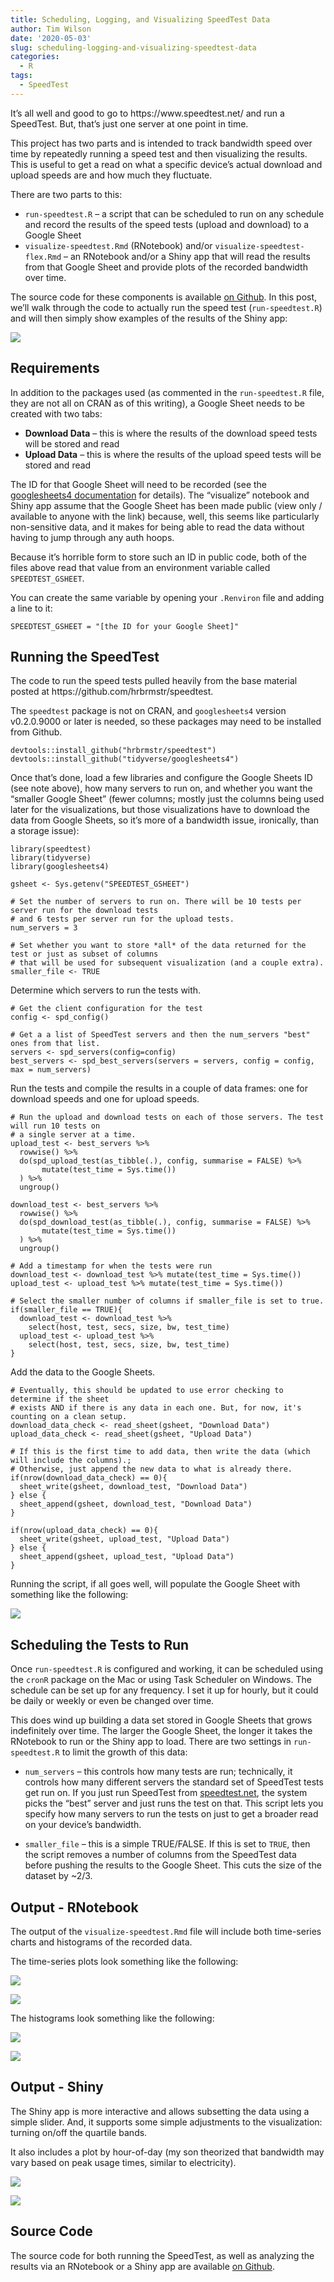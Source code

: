 ```yaml
---
title: Scheduling, Logging, and Visualizing SpeedTest Data
author: Tim Wilson
date: '2020-05-03'
slug: scheduling-logging-and-visualizing-speedtest-data
categories:
  - R
tags:
  - SpeedTest
---
```


It's all well and good to go to https://www.speedtest.net/ and run a SpeedTest. But, that's just one server at one point in time. 

This project has two parts and is intended to track bandwidth speed over time by repeatedly running a speed test and then visualizing the results. This is useful to get a read on what a specific device's actual download and upload speeds are and how much they fluctuate.

There are two parts to this:

* `run-speedtest.R` -- a script that can be scheduled to run on any schedule and record the results of the speed tests (upload and download) to a Google Sheet
* `visualize-speedtest.Rmd` (RNotebook) and/or `visualize-speedtest-flex.Rmd` -- an RNotebook and/or a Shiny app that will read the results from that Google Sheet and provide plots of the recorded bandwidth over time.

The source code for these components is available [on Github](https://github.com/gilliganondata/speedtest-log). In this post, we'll walk through the code to actually run the speed test (`run-speedtest.R`) and will then simply show examples of the results of the Shiny app:

![](/post/post_images/shiny-download.png)

## Requirements

In addition to the packages used (as commented in the `run-speedtest.R` file, they are not all on CRAN as of this writing), a Google Sheet needs to be created with two tabs:

* **Download Data** -- this is where the results of the download speed tests will be stored and read
* **Upload Data** -- this is where the results of the upload speed tests will be stored and read

The ID for that Google Sheet will need to be recorded (see the [googlesheets4 documentation](https://googlesheets4.tidyverse.org/) for details). The "visualize" notebook and Shiny app assume that the Google Sheet has been made public (view only / available to anyone with the link) because, well, this seems like particularly non-sensitive data, and it makes for being able to read the data without having to jump through any auth hoops.

Because it's horrible form to store such an ID in public code, both of the files above read that value from an environment variable called `SPEEDTEST_GSHEET`.

You can create the same variable by opening your `.Renviron` file and adding a line to it:

`SPEEDTEST_GSHEET = "[the ID for your Google Sheet]"`

## Running the SpeedTest

The code to run the speed tests pulled heavily from the base material posted at https://github.com/hrbrmstr/speedtest.

The `speedtest` package is not on CRAN, and `googlesheets4` version v0.2.0.9000 or later is needed, so these packages may need to be installed from Github.

```
devtools::install_github("hrbrmstr/speedtest")
devtools::install_github("tidyverse/googlesheets4")
```
Once that's done, load a few libraries and configure the Google Sheets ID (see note above), how many servers to run on, and whether you want the "smaller Google Sheet" (fewer columns; mostly just the columns being used later for the visualizations, but those visualizations have to download the data from Google Sheets, so it's more of a bandwidth issue, ironically, than a storage issue):

```
library(speedtest)
library(tidyverse)
library(googlesheets4)

gsheet <- Sys.getenv("SPEEDTEST_GSHEET")

# Set the number of servers to run on. There will be 10 tests per server run for the download tests
# and 6 tests per server run for the upload tests. 
num_servers = 3

# Set whether you want to store *all* of the data returned for the test or just as subset of columns
# that will be used for subsequent visualization (and a couple extra). 
smaller_file <- TRUE

```

Determine which servers to run the tests with.

```
# Get the client configuration for the test
config <- spd_config()

# Get a a list of SpeedTest servers and then the num_servers "best" ones from that list.
servers <- spd_servers(config=config) 
best_servers <- spd_best_servers(servers = servers, config = config, max = num_servers)
```

Run the tests and compile the results in a couple of data frames: one for download speeds and one for upload speeds.

```
# Run the upload and download tests on each of those servers. The test will run 10 tests on
# a single server at a time. 
upload_test <- best_servers %>%
  rowwise() %>%
  do(spd_upload_test(as_tibble(.), config, summarise = FALSE) %>%
       mutate(test_time = Sys.time())
  ) %>%
  ungroup()

download_test <- best_servers %>%
  rowwise() %>%
  do(spd_download_test(as_tibble(.), config, summarise = FALSE) %>%
       mutate(test_time = Sys.time())
  ) %>%
  ungroup()

# Add a timestamp for when the tests were run
download_test <- download_test %>% mutate(test_time = Sys.time())
upload_test <- upload_test %>% mutate(test_time = Sys.time())

# Select the smaller number of columns if smaller_file is set to true.
if(smaller_file == TRUE){
  download_test <- download_test %>% 
    select(host, test, secs, size, bw, test_time)
  upload_test <- upload_test %>% 
    select(host, test, secs, size, bw, test_time)
}

```

Add the data to the Google Sheets.

```
# Eventually, this should be updated to use error checking to determine if the sheet
# exists AND if there is any data in each one. But, for now, it's counting on a clean setup.
download_data_check <- read_sheet(gsheet, "Download Data")
upload_data_check <- read_sheet(gsheet, "Upload Data")

# If this is the first time to add data, then write the data (which will include the columns).; 
# Otherwise, just append the new data to what is already there.
if(nrow(download_data_check) == 0){
  sheet_write(gsheet, download_test, "Download Data")
} else {
  sheet_append(gsheet, download_test, "Download Data")
}

if(nrow(upload_data_check) == 0){
  sheet_write(gsheet, upload_test, "Upload Data")
} else {
  sheet_append(gsheet, upload_test, "Upload Data")
}
```

Running the script, if all goes well, will populate the Google Sheet with something like the following:

![](/post/post_images/speedtest_google_sheet.png)

## Scheduling the Tests to Run

Once `run-speedtest.R` is configured and working, it can be scheduled using the `cronR` package on the Mac or using Task Scheduler on Windows. The schedule can be set up for any frequency. I set it up for hourly, but it could be daily or weekly or even be changed over time.

This does wind up building a data set stored in Google Sheets that grows indefinitely over time. The larger the Google Sheet, the longer it takes the RNotebook to run or the Shiny app to load. There are two settings in `run-speedtest.R` to limit the growth of this data:

* `num_servers` -- this controls how many tests are run; technically, it controls how many different servers the standard set of SpeedTest tests get run on. If you just run SpeedTest from [speedtest.net](https://www.speedtest.net/), the system picks the "best" server and just runs the test on that. This script lets you specify how many servers to run the tests on just to get a broader read on your device's bandwidth.

* `smaller_file` -- this is a simple TRUE/FALSE. If this is set to `TRUE`, then the script removes a number of columns from the SpeedTest data before pushing the results to the Google Sheet. This cuts the size of the dataset by ~2/3.

## Output - RNotebook

The output of the `visualize-speedtest.Rmd` file will include both time-series charts and histograms of the recorded data.

The time-series plots look something like the following:

![](/post/post_images/download_ex.png)

![](/post/post_images/upload_ex.png)

The histograms look something like the following:

![](/post/post_images/download_hist_ex.png)

![](/post/post_images/upload_hist_ex.png)

## Output - Shiny

The Shiny app is more interactive and allows subsetting the data using a simple slider. And, it supports some simple adjustments to the visualization: turning on/off the quartile bands.

It also includes a plot by hour-of-day (my son theorized that bandwidth may vary based on peak usage times, similar to electricity).

![](/post/post_images/shiny-download.png)

![](/post/post_images/shiny-upload.png)

## Source Code

The source code for both running the SpeedTest, as well as analyzing the results via an RNotebook or a Shiny app are available [on Github](https://github.com/gilliganondata/speedtest-log).